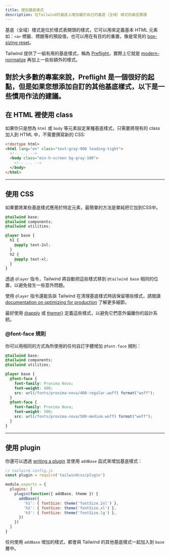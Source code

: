 ```yaml
---
title: 增加基底樣式
description: 在Tailwind的基底上增加屬於自己的基底（全域）樣式的最佳實踐
---
```


基底（全域）樣式是位於樣式表開頭的樣式，它可以用來定義基本 HTML 元素如：`<a>` 標籤、標題等的預設值，也可以用在有目的的重置，像是常見的 [box-sizing reset](https://www.paulirish.com/2012/box-sizing-border-box-ftw/)。

Tailwind 提供了一組有用的基底樣式，稱為 [Preflight](/docs/preflight)，實際上它就是 [modern-normalize](https://github.com/sindresorhus/modern-normalize) 再加上一些些額外的樣式。

對於大多數的專案來說，Preflight 是一個很好的起點，但是如果您想添加自訂的其他基底樣式，以下是一些慣用作法的建議。
---

## 在 HTML 裡使用 class

如果你只是想為 `html` 或 `body` 等元素設定某種基底樣式，只需要將現有的 class 加入到 HTML 中，不需要撰寫新的 CSS:


```html
<!doctype html>
<html lang="en" class="text-gray-900 leading-tight">
  <!-- ... -->
  <body class="min-h-screen bg-gray-100">
    <!-- ... -->
  </body>
</html>
```

---

## 使用 CSS

如果要將某些基底樣式應用於特定元素，最簡單的方法是單純把它加到CSS中。

```css
@tailwind base;
@tailwind components;
@tailwind utilities;

@layer base {
  h1 {
    @apply text-2xl;
  }
  h2 {
    @apply text-xl;
  }
}
```

透過 `@layer` 指令，Tailwind 將自動把這些樣式移到 `@tailwind base` 相同的位置，以避免發生一些意外問題。

使用 `@layer` 指令還能告訴 Tailwind 在清理基底樣式時該保留哪些樣式，請閱讀 [documentation on optimizing for production](/docs/optimizing-for-production) 了解更多細節。

最好使用 [@apply](/docs/functions-and-directives#apply) 或 [theme()](/docs/functions-and-directives#theme) 定義這些樣式，以避免它們意外偏離你的設計系統。

### @font-face 規則

你可以用相同的方式為所使用的任何自訂字體增加 `@font-face` 規則：

```css
@tailwind base;
@tailwind components;
@tailwind utilities;

@layer base {
  @font-face {
    font-family: Proxima Nova;
    font-weight: 400;
    src: url(/fonts/proxima-nova/400-regular.woff) format("woff");
  }
  @font-face {
    font-family: Proxima Nova;
    font-weight: 500;
    src: url(/fonts/proxima-nova/500-medium.woff) format("woff");
  }
}
```

---

## 使用 plugin

你還可以透過 [writing a plugin](/docs/plugins#adding-base-styles) 並使用 `addBase` 函式來增加基底樣式：

```js
// tailwind.config.js
const plugin = require('tailwindcss/plugin')

module.exports = {
  plugins: [
    plugin(function({ addBase, theme }) {
      addBase({
        'h1': { fontSize: theme('fontSize.2xl') },
        'h2': { fontSize: theme('fontSize.xl') },
        'h3': { fontSize: theme('fontSize.lg') },
      })
    })
  ]
}
```

任何使用 `addBase` 增加的樣式，都會與 Tailwind 的其他基底樣式一起加入到 `base` 層中。